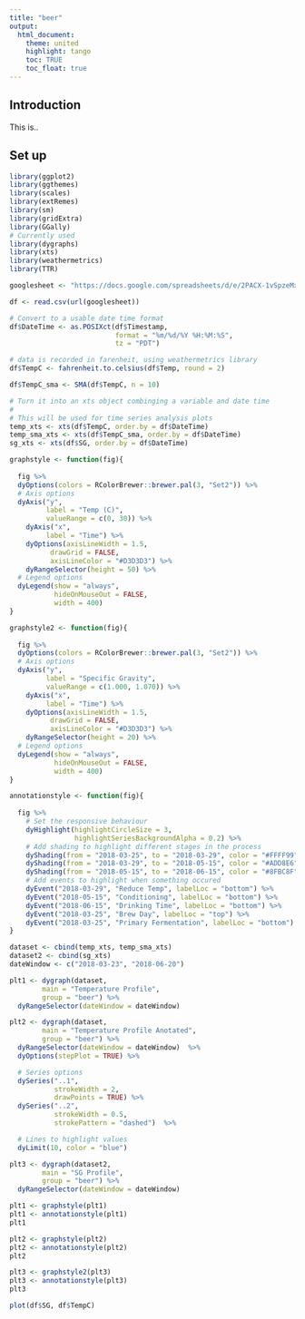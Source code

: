 ```yaml
---
title: "beer"
output:
  html_document:
    theme: united
    highlight: tango
    toc: TRUE
    toc_float: true
---
```


## Introduction

This is..

## Set up

```r
library(ggplot2)
library(ggthemes)
library(scales)
library(extRemes)
library(sm)
library(gridExtra)
library(GGally)
# Currently used
library(dygraphs)
library(xts)
library(weathermetrics)
library(TTR)
```

```r
googlesheet <- "https://docs.google.com/spreadsheets/d/e/2PACX-1vSpzeMxrRBuTp18pYVro9t13JVyxNPAWZwdYaK8n4s5A-AfMBXMAG6GH37j-ri2LTEeaEDvpUhWPNuT/pub?gid=0&single=true&output=csv"

df <- read.csv(url(googlesheet))
```

```r
# Convert to a usable date time format
df$DateTime <- as.POSIXct(df$Timestamp, 
                          format = "%m/%d/%Y %H:%M:%S",
                          tz = "PDT")

# data is recorded in farenheit, using weathermetrics library
df$TempC <- fahrenheit.to.celsius(df$Temp, round = 2)

df$TempC_sma <- SMA(df$TempC, n = 10)

# Turn it into an xts object combinging a variable and date time
#
# This will be used for time series analysis plots
temp_xts <- xts(df$TempC, order.by = df$DateTime)
temp_sma_xts <- xts(df$TempC_sma, order.by = df$DateTime)
sg_xts <- xts(df$SG, order.by = df$DateTime)
```

```r
graphstyle <- function(fig){
  
  fig %>%
  dyOptions(colors = RColorBrewer::brewer.pal(3, "Set2")) %>%
  # Axis options
  dyAxis("y", 
         label = "Temp (C)", 
         valueRange = c(0, 30)) %>%
    dyAxis("x", 
         label = "Time") %>%
    dyOptions(axisLineWidth = 1.5,
          drawGrid = FALSE,
          axisLineColor = "#D3D3D3") %>%
    dyRangeSelector(height = 50) %>%
  # Legend options
  dyLegend(show = "always", 
           hideOnMouseOut = FALSE,
           width = 400)
}

graphstyle2 <- function(fig){
  
  fig %>%
  dyOptions(colors = RColorBrewer::brewer.pal(3, "Set2")) %>%
  # Axis options
  dyAxis("y", 
         label = "Specific Gravity", 
         valueRange = c(1.000, 1.070)) %>%
    dyAxis("x",
         label = "Time") %>%
    dyOptions(axisLineWidth = 1.5,
          drawGrid = FALSE,
          axisLineColor = "#D3D3D3") %>%
    dyRangeSelector(height = 20) %>%
  # Legend options
  dyLegend(show = "always", 
           hideOnMouseOut = FALSE,
           width = 400)
}

annotationstyle <- function(fig){
  
  fig %>%  
    # Set the responsive behaviour
    dyHighlight(highlightCircleSize = 3, 
                highlightSeriesBackgroundAlpha = 0.2) %>%
    # Add shading to highlight different stages in the process
    dyShading(from = "2018-03-25", to = "2018-03-29", color = "#FFFF99") %>%
    dyShading(from = "2018-03-29", to = "2018-05-15", color = "#ADD8E6") %>%
    dyShading(from = "2018-05-15", to = "2018-06-15", color = "#8FBC8F") %>%
    # Add events to highlight when something occured
    dyEvent("2018-03-29", "Reduce Temp", labelLoc = "bottom") %>%
    dyEvent("2018-05-15", "Conditioning", labelLoc = "bottom") %>%
    dyEvent("2018-06-15", "Drinking Time", labelLoc = "bottom") %>%
    dyEvent("2018-03-25", "Brew Day", labelLoc = "top") %>%
    dyEvent("2018-03-25", "Primary Fermentation", labelLoc = "bottom")
}
```

```r
dataset <- cbind(temp_xts, temp_sma_xts)
dataset2 <- cbind(sg_xts)
dateWindow <- c("2018-03-23", "2018-06-20")

plt1 <- dygraph(dataset,
        main = "Temperature Profile",
        group = "beer") %>%
  dyRangeSelector(dateWindow = dateWindow)

plt2 <- dygraph(dataset,
        main = "Temperature Profile Anotated",
        group = "beer") %>% 
  dyRangeSelector(dateWindow = dateWindow)  %>%
  dyOptions(stepPlot = TRUE) %>%

  # Series options
  dySeries("..1", 
           strokeWidth = 2, 
           drawPoints = TRUE) %>%
  dySeries("..2", 
           strokeWidth = 0.5, 
           strokePattern = "dashed")  %>%

  # Lines to highlight values
  dyLimit(10, color = "blue")

plt3 <- dygraph(dataset2,
        main = "SG Profile",
        group = "beer") %>%
  dyRangeSelector(dateWindow = dateWindow)

plt1 <- graphstyle(plt1)
plt1 <- annotationstyle(plt1)
plt1

plt2 <- graphstyle(plt2)
plt2 <- annotationstyle(plt2)
plt2

plt3 <- graphstyle2(plt3)
plt3 <- annotationstyle(plt3)
plt3

```

```r
plot(df$SG, df$TempC)
```

